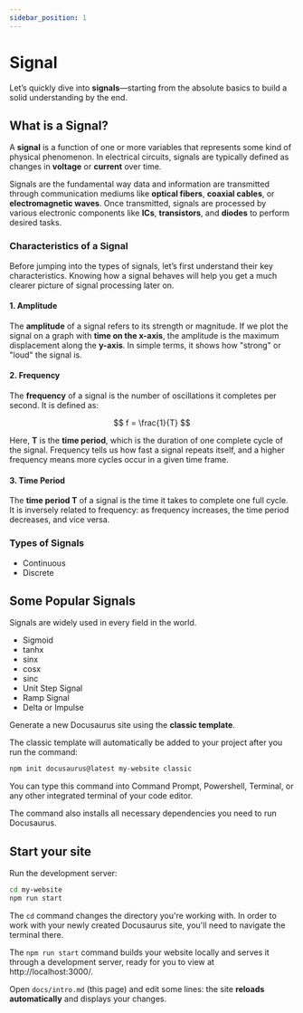 ```yaml
---
sidebar_position: 1
---
```


# Signal

Let’s quickly dive into **signals**—starting from the absolute basics to build a solid understanding by the end.

## What is a Signal?

A **signal** is a function of one or more variables that represents some kind of physical phenomenon. In electrical circuits, signals are typically defined as changes in **voltage** or **current** over time.

Signals are the fundamental way data and information are transmitted through communication mediums like **optical fibers**, **coaxial cables**, or **electromagnetic waves**. Once transmitted, signals are processed by various electronic components like **ICs**, **transistors**, and **diodes** to perform desired tasks.

### Characteristics of a Signal

Before jumping into the types of signals, let’s first understand their key characteristics. Knowing how a signal behaves will help you get a much clearer picture of signal processing later on.

#### 1. **Amplitude**
The **amplitude** of a signal refers to its strength or magnitude. If we plot the signal on a graph with **time on the x-axis**, the amplitude is the maximum displacement along the **y-axis**. In simple terms, it shows how "strong" or "loud" the signal is.

#### 2. **Frequency**
The **frequency** of a signal is the number of oscillations it completes per second. It is defined as:

$$
f = \frac{1}{T}
$$

Here, **T** is the **time period**, which is the duration of one complete cycle of the signal. Frequency tells us how fast a signal repeats itself, and a higher frequency means more cycles occur in a given time frame.

#### 3. **Time Period**
The **time period T** of a signal is the time it takes to complete one full cycle. It is inversely related to frequency: as frequency increases, the time period decreases, and vice versa.



### Types of Signals
- Continuous
- Discrete

## Some Popular Signals
Signals are widely used in every field in the world.
- Sigmoid
- tanhx
- sinx
- cosx
- sinc
- Unit Step Signal
- Ramp Signal
- Delta or Impulse

Generate a new Docusaurus site using the **classic template**.

The classic template will automatically be added to your project after you run the command:

```bash
npm init docusaurus@latest my-website classic
```

You can type this command into Command Prompt, Powershell, Terminal, or any other integrated terminal of your code editor.

The command also installs all necessary dependencies you need to run Docusaurus.

## Start your site

Run the development server:

```bash
cd my-website
npm run start
```

The `cd` command changes the directory you're working with. In order to work with your newly created Docusaurus site, you'll need to navigate the terminal there.

The `npm run start` command builds your website locally and serves it through a development server, ready for you to view at http://localhost:3000/.

Open `docs/intro.md` (this page) and edit some lines: the site **reloads automatically** and displays your changes.
